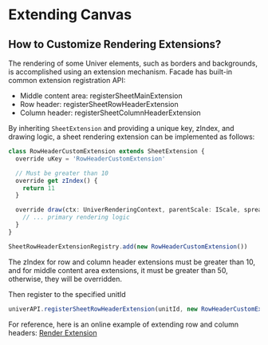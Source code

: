 
# Extending Canvas

## How to Customize Rendering Extensions?

The rendering of some Univer elements, such as borders and backgrounds, is accomplished using an extension mechanism. Facade has built-in common extension registration API:

- Middle content area: registerSheetMainExtension
- Row header: registerSheetRowHeaderExtension
- Column header: registerSheetColumnHeaderExtension

By inheriting `SheetExtension` and providing a unique key, zIndex, and drawing logic, a sheet rendering extension can be implemented as follows:

```ts
class RowHeaderCustomExtension extends SheetExtension {
  override uKey = 'RowHeaderCustomExtension'

  // Must be greater than 10
  override get zIndex() {
    return 11
  }

  override draw(ctx: UniverRenderingContext, parentScale: IScale, spreadsheetSkeleton: SpreadsheetSkeleton) {
    // ... primary rendering logic
  }
}

SheetRowHeaderExtensionRegistry.add(new RowHeaderCustomExtension())
```

<Callout type="info" emoji="ℹ️">
  The zIndex for row and column header extensions must be greater than 10, and for middle content area extensions, it must be greater than 50, otherwise, they will be overridden.
</Callout>

Then register to the specified unitId

```ts
univerAPI.registerSheetRowHeaderExtension(unitId, new RowHeaderCustomExtension())
```

For reference, here is an online example of extending row and column headers: [Render Extension](/playground?title=Render%20Extension)
